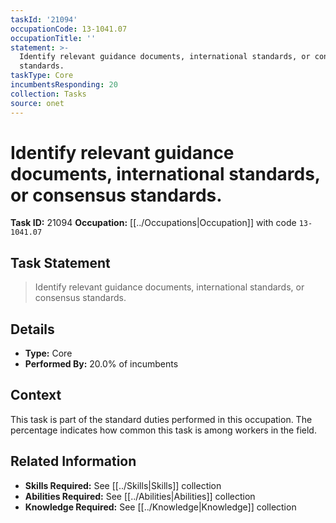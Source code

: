 ```yaml
---
taskId: '21094'
occupationCode: 13-1041.07
occupationTitle: ''
statement: >-
  Identify relevant guidance documents, international standards, or consensus
  standards.
taskType: Core
incumbentsResponding: 20
collection: Tasks
source: onet
---
```

# Identify relevant guidance documents, international standards, or consensus standards.

**Task ID:** 21094
**Occupation:** [[../Occupations|Occupation]] with code `13-1041.07`

## Task Statement

> Identify relevant guidance documents, international standards, or consensus standards.

## Details

- **Type:** Core
- **Performed By:** 20.0% of incumbents

## Context

This task is part of the standard duties performed in this occupation. The percentage indicates how common this task is among workers in the field.

## Related Information

- **Skills Required:** See [[../Skills|Skills]] collection
- **Abilities Required:** See [[../Abilities|Abilities]] collection
- **Knowledge Required:** See [[../Knowledge|Knowledge]] collection
